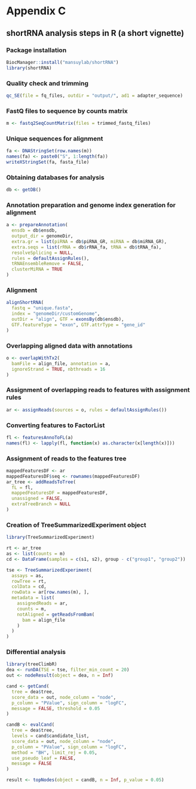 # Appendix C {- #ac}

\markboth{shortRNA analysis steps}{Appendix C}

\noindent

\setlength\parindent{0pt}


## shortRNA analysis steps in R (a short vignette){-}

### Package installation{-}
```r
BiocManager::install("mansuylab/shortRNA")
library(shortRNA)
```

### Quality check and trimming{-}
```r
qc_SE(file = fq_files, outdir = "output/", ad1 = adapter_sequence)
```

### FastQ files to sequence by counts matrix{-}
```r
m <- fastq2SeqCountMatrix(files = trimmed_fastq_files)
```

### Unique sequences for alignment{-}
```r
fa <- DNAStringSet(row.names(m))
names(fa) <- paste0("S", 1:length(fa))
writeXStringSet(fa, fasta_file)
```


### Obtaining databases for analysis{-}
```r
db <- getDB()
```


### Annotation preparation and genome index generation for alignment{-}
```r
a <- prepareAnnotation(
  ensdb = db$ensdb,
  output_dir = genomeDir,
  extra.gr = list(piRNA = db$piRNA_GR, miRNA = db$miRNA_GR),
  extra.seqs = list(rRNA = db$rRNA_fa, tRNA = db$tRNA_fa),
  resolveSplicing = NULL,
  rules = defaultAssignRules(),
  tRNAEnsembleRemove = FALSE,
  clusterMiRNA = TRUE
)
```


### Alignment{-}
```r
alignShortRNA(
  fastq = "unique.fasta",
  index = "genomeDir/customGenome",
  outDir = "align", GTF = exonsBy(db$ensdb),
  GTF.featureType = "exon", GTF.attrType = "gene_id"
)
```


### Overlapping aligned data with annotations{-}
```r
o <- overlapWithTx2(
  bamFile = align_file, annotation = a,
  ignoreStrand = TRUE, nbthreads = 16
)
```


### Assignment of overlapping reads to features with assignment rules{-}
```r
ar <- assignReads(sources = o, rules = defaultAssignRules())
```


### Converting features to FactorList{-}
```r
fl <- featuresAnnoToFL(a)
names(fl) <- lapply(fl, function(x) as.character(x[length(x)]))
```

### Assignment of reads to the features tree{-}
```r
mappedFeaturesDF <- ar
mappedFeaturesDF$seq <- rownames(mappedFeaturesDF)
ar_tree <- addReadsToTree(
  fL = fl,
  mappedFeaturesDF = mappedFeaturesDF,
  unassigned = FALSE,
  extraTreeBranch = NULL
)
```


### Creation of TreeSummarizedExperiment object{-}
```r
library(TreeSummarizedExperiment)

rt <- ar_tree
as <- list(counts = m)
cd <- DataFrame(samples = c(s1, s2), group - c("group1", "group2"))

tse <- TreeSummarizedExperiment(
  assays = as,
  rowTree = rt,
  colData = cd,
  rowData = ar[row.names(m), ],
  metadata = list(
    assignedReads = ar,
    counts = m,
    notAligned = getReadsFromBam(
      bam = align_file
    )
  )
)
```


### Differential analysis{-}
```r
library(treeClimbR)
dea <- runDA(TSE = tse, filter_min_count = 20)
out <- nodeResult(object = dea, n = Inf)

cand <- getCand(
  tree = dea$tree,
  score_data = out, node_column = "node",
  p_column = "PValue", sign_column = "logFC",
  message = FALSE, threshold = 0.05
)

candB <- evalCand(
  tree = dea$tree,
  levels = cand$candidate_list,
  score_data = out, node_column = "node",
  p_column = "PValue", sign_column = "logFC",
  method = "BH", limit_rej = 0.05,
  use_pseudo_leaf = FALSE,
  message = FALSE
)

result <- topNodes(object = candB, n = Inf, p_value = 0.05)
```
